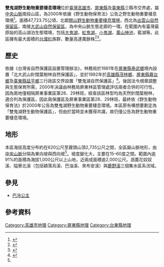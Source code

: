{{Infobox protected area
| name = 雙鬼湖野生動物重要棲息環境
| iucn_category = 
| photo = Dawushan Nature Reserve, Ivan Tsung-Yi Lin, 010.jpg
| photo_caption =
| photo_width =
| location = [[高雄市|高雄市]][[茂林區|茂林區]]、[[臺東縣|臺東縣]][[延平鄉|延平鄉]]及[[屏東縣|屏東縣]][[霧台鄉|霧台鄉]]、[[瑪家鄉|瑪家鄉]]、[[泰武鄉|泰武鄉]]
| area = 47,723.75公頃
| established = 2000年10月19日
| governing_body = [[行政院農業委員會林務局|林務局]]屏東林區管理處
}}

'''雙鬼湖野生動物重要棲息環境'''位於[[臺灣|臺灣]][[高雄市|高雄市]]、[[屏東縣|屏東縣]]及[[臺東縣|臺東縣]]三縣市交界處，屬[[中央山脈|中央山脈]]南段山區，為2000年依據《野生動物保育法》公告之野生動物重要棲息環境<ref>{{Cite web |url=https://conservation.forest.gov.tw/0000173 |title=雙鬼湖野生動物重要棲息環境 |accessdate= |publisher=農委會林務局 |archive-date=2021-05-09 |archive-url=https://web.archive.org/web/20210509091143/https://conservation.forest.gov.tw/0000173 |dead-url=no }}</ref>。面積47,723.75公頃，北鄰[[關山野生動物重要棲息環境|關山野生動物重要棲息環境]]，西北為[[出雲山自然保留區|出雲山自然保留區]]，南接[[大武山自然保留區|大武山自然保留區]]，為中央山脈生態走廊的一環。在範圍內有臺灣最原始的高山湖泊生態環境，包括[[大鬼湖|大鬼湖]]，[[紅鬼湖|紅鬼湖]]，[[小鬼湖|小鬼湖]]，[[萬山神池|萬山神池]]，藍湖等。此區擁有最大面積的[[台灣杉|台灣杉]]族群，數量高達萬餘株<ref>{{Cite web |url=https://pingtung.forest.gov.tw/0000117 |title=雙鬼湖野生動物重要棲息環境 |accessdate= |publisher=農委會林務局屏東林管處 |archive-date=2020-10-22 |archive-url=https://web.archive.org/web/20201022061110/https://pingtung.forest.gov.tw/0000117 |dead-url=no }}</ref><ref>{{Cite news |url=http://www.libertytimes.com.tw/2010/new/jan/27/today-south21.htm |title=雙鬼湖巨木群 屏東林管處將再探秘 |author=李立法 |publisher=自由時報 |date=2010-01-27 |accessdate=2013-04-19 |archive-date=2010-02-01 |archive-url=https://web.archive.org/web/20100201021729/http://www.libertytimes.com.tw/2010/new/jan/27/today-south21.htm |dead-url=no }}</ref>。

==歷史==
依據《台灣省自然保護區設置管理辦法》，林務局於1981年在[[屏東縣|屏東縣]][[泰武鄉|泰武鄉]]境內設置「北大武山針闊葉樹林自然保護區」，並於1992年於[[高雄縣|高雄縣]][[茂林區|茂林鄉]]、[[屏東縣|屏東縣]][[霧台鄉|霧台鄉]]及[[臺東縣|臺東縣]][[延平鄉|延平鄉]]三行政區交界設置「雙鬼湖自然保護區」<ref name="林務局2009">{{cite web|url=http://conservation.forest.gov.tw/public/Attachment/9122216181071.pdf|title=雙鬼湖野生動物重要棲息環境經營管理計畫|publisher=林務局屏東林區管理處|format=PDF|date=2009-09|accessdate=2014-10-28|deadurl=yes|archiveurl=https://web.archive.org/web/20141028180801/http://conservation.forest.gov.tw/public/Attachment/9122216181071.pdf|archivedate=2014-10-28}}</ref>。後因法令規章調整與生態保育所需，2000年決議由林務局屏東林區管理處評估兩者合併的可行性。因為兩地僅相隔屏東事業區第28、29林班，經查該區林型均為天然針闊葉樹林，適合列為保護區，因此兩保護區及屏東事業區第28、29林班，最終依《野生動物保育法》於2000年公告為雙鬼湖野生動物重要棲息環境。本區原有構想要劃定為「雙鬼湖野生動物保護區」，但由於當時並未獲得共識，故仍僅公告為野生動物重要棲息環境。

==地形==
本區海拔高度分布約在620公尺至霧頭山頂2,735公尺之間，全區屬山脈地形，由[[中央山脈|中央山脈]]分隔為東向坡與西向坡<ref name="林務局2009"/>。坡度變化大，主要在15–60度之間。範圍內逾91%的面積為海拔1,000公尺以上山地，近兩成面積逾2,000公尺。涵蓋花奴奴溪、隘寮北溪（包括額落烏溪、巴油溪、來布安溪）與[[鹿野溪|鹿野溪]]三個集水區系流域。

== 參見 ==

* [[巴冷公主|巴冷公主]]

==參考資料==
{{Reflist}}


{{台灣野生動物保護區}}
{{DEFAULTSORT:Shuanggui}}
[[Category:高雄市地理|Category:高雄市地理]]
[[Category:屏東縣地理|Category:屏東縣地理]]
[[Category:台東縣地理|Category:台東縣地理]]